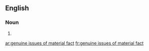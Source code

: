 ==English==

===Noun===
{{head|en|plural|head=[[genuine]] [[issue]]s of [[material]] [[fact]]}}

# {{plural of|genuine issue of material fact|lang=en}}

[[ar:genuine issues of material fact]]
[[fr:genuine issues of material fact]]